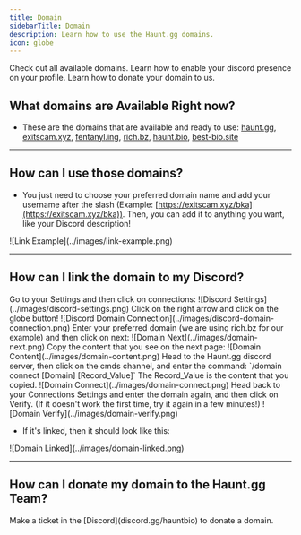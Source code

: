 ---
title: Domain
sidebarTitle: Domain
description: Learn how to use the Haunt.gg domains.
icon: globe
---

<div className="mobile-only">
<Card title="Available Domains" icon="circle-1" href="../guides/domain#what-domains-are-available-right-now%3F" horizontal>
Check out all available domains.
</Card>

<Card title="Link the Domain(s) to your Discord Account" icon="circle-2" href="../guides/domain#how-can-i-link-the-domain-to-my-discord%3F" horizontal>
Learn how to enable your discord presence on your profile.
</Card>

<Card title="Donate Domain" icon="circle-3" href="../guides/domain#how-can-i-donate-my-domain-to-the-haunt-gg-team%3F" horizontal>
Learn how to donate your domain to us.
</Card>
</div>

## What domains are Available Right now?

- These are the domains that are available and ready to use: [haunt.gg](https://haunt.gg/), [exitscam.xyz](https://exitscam.xyz/), [fentanyl.ing](https://fentanyl.ing), [rich.bz](https://rich.bz/), [haunt.bio](https://haunt.bio/), [best-bio.site](https://best-bio.site)

---

## How can I use those domains?

- You just need to choose your preferred domain name and add your username after the slash (Example: [https://exitscam.xyz/bka](https://exitscam.xyz/bka)). Then, you can add it to anything you want, like your Discord description!

<Frame>
    ![Link Example](../images/link-example.png)
</Frame>

---

## How can I link the domain to my Discord?

<Steps>
    <Step title="Go to your Discord Settings">
        Go to your Settings and then click on connections:
        <Frame>
            ![Discord Settings](../images/discord-settings.png)
        </Frame>
    </Step>
    <Step title="Add a Domain Connection">
        Click on the right arrow and click on the globe button!
        <Frame>
            ![Discord Domain Connection](../images/discord-domain-connection.png)
        </Frame>
    </Step>
    <Step title="Enter the Domain that you want">
        Enter your preferred domain (we are using rich.bz for our example) and then click on next:
        <Frame>
            ![Domain Next](../images/domain-next.png)
        </Frame>
    </Step>
    <Step title="Copy the Content">
        Copy the content that you see on the next page:
        <Frame>
            ![Domain Content](../images/domain-content.png)
        </Frame>
    </Step>
    <Step title="Head to the Haunt.gg Discord">
        Head to the Haunt.gg discord server, then click on the cmds channel, and enter the command: `/domain connect [Domain] [Record_Value]` The Record_Value is the content that you copied.
        <Frame>
            ![Domain Connect](../images/domain-connect.png)
        </Frame>
    </Step>
    <Step title="Head back to your Settings">
        Head back to your Connections Settings and enter the domain again, and then click on Verify. (If it doesn't work the first time, try it again in a few minutes!) 
        <Frame>
            ![Domain Verify](../images/domain-verify.png)
        </Frame>
    </Step>
</Steps>

- If it's linked, then it should look like this:

<Frame>
    ![Domain Linked](../images/domain-linked.png)
</Frame>

---

## How can I donate my domain to the Haunt.gg Team?

<Note>
   Make a ticket in the [Discord](discord.gg/hauntbio) to donate a domain.
</Note>

